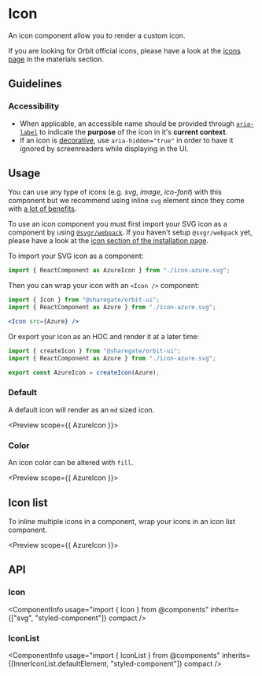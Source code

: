 
<Meta
    title="Components/Icon"
    id="icon"
/>

# Icon

<Tagline>An icon component allow you to render a custom icon.</Tagline>

<ComponentInfo
    usage="import { Icon, IconList } from @components"
    githubPath="/packages/components/src/icons/src"
/>

If you are looking for Orbit official icons, please have a look at the [icons page](?path=/docs/icon-gallery#gallery) in the materials section.

## Guidelines

### Accessibility

- When applicable, an accessible name should be provided through [`aria-label`](https://developer.mozilla.org/en-US/docs/Web/Accessibility/ARIA/Attributes/aria-label) to indicate the **purpose** of the icon in it's **current context**.
- If an icon is [decorative](https://www.w3.org/WAI/tutorials/images/decorative/), use `aria-hidden="true"` in order to have it ignored by screenreaders while displaying in the UI.

## Usage

You can use any type of icons (e.g. _svg_, _image_, _ico-font_) with this component but we recommend using inline `svg` element since they come with [a lot of benefits](https://www.jotform.com/blog/why-you-should-embed-svg-inline-98570).

To use an icon component you must first import your SVG icon as a component by using [`@svgr/webpack`](https://react-svgr.com/docs/getting-started/). If you haven't setup `@svgr/webpack` yet, please have a look at the [icon section of the installation page](?path=/docs/getting-started-installation--page#icons).

To import your SVG icon as a component:

```jsx
import { ReactComponent as AzureIcon } from "./icon-azure.svg";
```

Then you can wrap your icon with an `<Icon />` component:

```jsx
import { Icon } from "@sharegate/orbit-ui";
import { ReactComponent as Azure } from "./icon-azure.svg";

<Icon src={Azure} />
```

Or export your icon as an HOC and render it at a later time:

```jsx
import { createIcon } from "@sharegate/orbit-ui";
import { ReactComponent as Azure } from "./icon-azure.svg";

export const AzureIcon = createIcon(Azure);
```

<IndexFileUsage />

### Default

A default icon will render as an `md` sized icon.

<Preview scope={{ AzureIcon }}>
    <Story name="default">
        <CheckeredBackground>
            <Icon src={AzureIcon} />
        </CheckeredBackground>
    </Story>
</Preview>

### Color

An icon color can be altered with `fill`.

<Preview scope={{ AzureIcon }}>
    <Story name="color">
        <CheckeredBackground>
            <Inline alignY="end" gap={2}>
                <Icon src={AzureIcon} fill="accent-2" />
                <Icon src={AzureIcon} fill="accent-6" />
                <Icon src={AzureIcon} fill="accent-10" />
            </Inline>
        </CheckeredBackground>
    </Story>
</Preview>

## Icon list

To inline multiple icons in a component, wrap your icons in an icon list component.

<Preview scope={{ AzureIcon }}>
    <Story name="icon list">
        <IconList>
            <Icon src={AzureIcon} />
            <Icon src={FilterMajorIcon} />
        </IconList>
    </Story>
</Preview>

## API

### Icon

<ComponentInfo
    usage="import { Icon } from @components"
    inherits={["svg", "styled-component"]}
    compact
/>

<ArgsTable of={InnerIcon} sort="alpha" />

### IconList

<ComponentInfo
    usage="import { IconList } from @components"
    inherits={[InnerIconList.defaultElement, "styled-component"]}
    compact
/>

<ArgsTable of={InnerIconList} sort="alpha" />
